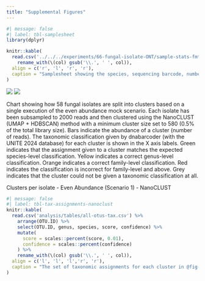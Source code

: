 ```yaml
---
title: "Supplemental Figures"
---
```



```r
#| message: false
#| label: tbl-samplesheet
library(dplyr)

knitr::kable(
  read.csv('../../../experiments/66-fungal-isolate-ONT/sample-stats-fmt.csv') %>%
    rename_with(\(col) gsub('\\.', ' ', col)),
  align = c('r', 'l', 'r', 'r'),
  caption = "Samplesheet showing the species, sequencing barcode, number of raw reads after basecalling and number of reads remaining after quality control (QC). Corrections to names based on the latest taxonomic synonyms are shown in parenthesis."
)
```

:::{#fig-nanoclustSplitting2}
![](analysis/images/06-cluster-splitting-nanoclust-with-tax-1-30.png)
![](analysis/images/06-cluster-splitting-nanoclust-with-tax-31.png)

:::{custom-style="Caption"}
Chart showing how 58 fungal isolates are split into clusters based on a single execution of the even abundance mock scenario.
Each isolate has been subsampled to 2000 reads and then clustered using the NanoCLUST (UMAP + HDBSCAN) method with a minimum cluster size set to 580 (0.5% of the total library size).
Bars indicate the abundance of a cluster (number of reads). The taxonomic classification given by dnabarcoder (with the UNITE 2024 database) for each cluster is shown in the X axis labels. Green indicates that the assignment given to a cluster matches the expected species-level classification. Yellow indicates a correct genus-level classification.
Orange indicates a correct family-level classification. Red indicates the classification is incorrect for family-level and above.
Grey indicates that the cluster could not be given a taxonomic classification at all.
:::

Clusters per isolate - Even Abundance (Scenario 1) - NanoCLUST

:::



```r
#| message: false
#| label: tbl-tax-assignments-nanoclust
knitr::kable(
  read.csv('analysis/tables/all-otus-tax.csv') %>%
    arrange(OTU.ID) %>%
    select(OTU.ID, genus, species, score, confidence) %>%
    mutate(
      score = scales::percent(score, 0.01),
      confidence = scales::percent(confidence)
    ) %>%
    rename_with(\(col) gsub('\\.', ' ', col)),
  align = c('l', 'l', 'l','r', 'r'),
  caption = "The set of taxonomic assignments for each cluster in @fig-nanoclustSplitting2. The most abundant sequence of each cluster was given a taxonomic assignment using dnabarcoder and the UNITE 2024 database. The OTU ID column refers clusters found in @fig-nanoclustSplitting2 (x-axis). The genus assignment, species assignment, BLAST score and confidence as reported by dnabarcoder are also shown."
)
```